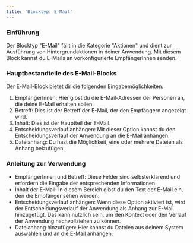 ```yaml
---
title: 'Blocktyp: E-Mail'
---
```


### Einführung

Der Blocktyp "E-Mail" fällt in die Kategorie "Aktionen" und dient zur Ausführung von Hintergrundaktionen in deiner Anwendung. Mit diesem Block kannst du E-Mails an vorkonfigurierte EmpfängerInnen senden.

### Hauptbestandteile des E-Mail-Blocks

Der E-Mail-Block bietet dir die folgenden Eingabemöglichkeiten:

1. EmpfängerInnen: Hier gibst du die E-Mail-Adressen der Personen an, die deine E-Mail erhalten sollen.
2. Betreff: Dies ist der Betreff der E-Mail, der den Empfängern angezeigt wird.
3. Inhalt: Dies ist der Hauptteil der E-Mail.
4. Entscheidungsverlauf anhängen: Mit dieser Option kannst du den Entscheidungsverlauf der Anwendung an die E-Mail anhängen.
5. Dateianhang: Du hast die Möglichkeit, eine oder mehrere Dateien als Anhang beizufügen.

### Anleitung zur Verwendung

* EmpfängerInnen und Betreff: Diese Felder sind selbsterklärend und erfordern die Eingabe der entsprechenden Informationen.
* Inhalt der E-Mail: In diesem Bereich gibst du den Text der E-Mail ein, den die Empfänger sehen werden.
* Entscheidungsverlauf anhängen: Wenn diese Option aktiviert ist, wird der Entscheidungsverlauf der Anwendung als Anhang zur E-Mail hinzugefügt. Das kann nützlich sein, um den Kontext oder den Verlauf der Anwendung nachvollziehen zu können.
* Dateianhang hinzufügen: Hier kannst du Dateien aus deinem System auswählen und an die E-Mail anhängen.
